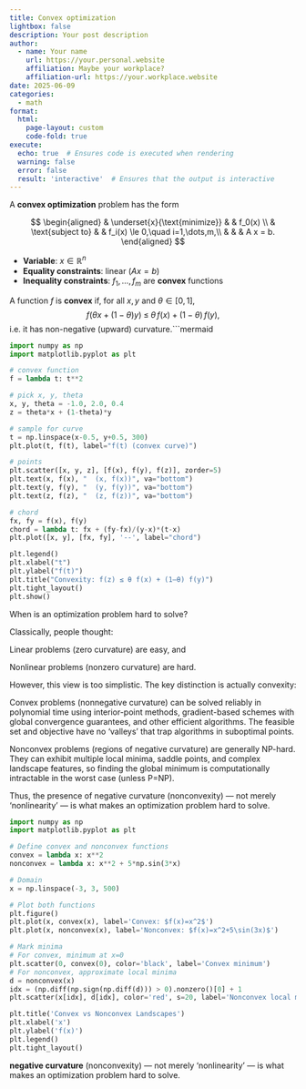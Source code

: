 ```yaml
---
title: Convex optimization
lightbox: false
description: Your post description
author:
  - name: Your name
    url: https://your.personal.website
    affiliation: Maybe your workplace?
    affiliation-url: https://your.workplace.website
date: 2025-06-09
categories:
  - math
format: 
  html:
    page-layout: custom
    code-fold: true
execute:
  echo: true  # Ensures code is executed when rendering
  warning: false
  error: false
  result: 'interactive'  # Ensures that the output is interactive
---
```


A **convex optimization** problem has the form

$$
\begin{aligned}
& \underset{x}{\text{minimize}} & & f_0(x) \\
& \text{subject to} & & f_i(x) \le 0,\quad i=1,\dots,m,\\
& & & A x = b.
\end{aligned}
$$

- **Variable**: $x\in\mathbb R^n$
- **Equality constraints**: linear ($A x = b$)  
- **Inequality constraints**: $f_1,\dots,f_m$ are **convex** functions  

A function $f$ is **convex** if, for all $x,y$ and $\theta\in[0,1]$,
$$
f\bigl(\theta x+(1-\theta)y\bigr)\;\le\;\theta\,f(x)\;+\;(1-\theta)\,f(y),
$$
i.e. it has non-negative (upward) curvature.```mermaid

``` python
import numpy as np
import matplotlib.pyplot as plt

# convex function
f = lambda t: t**2

# pick x, y, theta
x, y, theta = -1.0, 2.0, 0.4
z = theta*x + (1-theta)*y

# sample for curve
t = np.linspace(x-0.5, y+0.5, 300)
plt.plot(t, f(t), label="f(t) (convex curve)")

# points
plt.scatter([x, y, z], [f(x), f(y), f(z)], zorder=5)
plt.text(x, f(x), "  (x, f(x))", va="bottom")
plt.text(y, f(y), "  (y, f(y))", va="bottom")
plt.text(z, f(z), "  (z, f(z))", va="bottom")

# chord
fx, fy = f(x), f(y)
chord = lambda t: fx + (fy-fx)/(y-x)*(t-x)
plt.plot([x, y], [fx, fy], '--', label="chord")

plt.legend()
plt.xlabel("t")
plt.ylabel("f(t)")
plt.title("Convexity: f(z) ≤ θ f(x) + (1–θ) f(y)")
plt.tight_layout()
plt.show()
```


When is an optimization problem hard to solve?

Classically, people thought:

Linear problems (zero curvature) are easy, and

Nonlinear problems (nonzero curvature) are hard.

However, this view is too simplistic. The key distinction is actually convexity:

Convex problems (nonnegative curvature) can be solved reliably in polynomial time using interior-point methods, gradient-based schemes with global convergence guarantees, and other efficient algorithms. The feasible set and objective have no 'valleys' that trap algorithms in suboptimal points.

Nonconvex problems (regions of negative curvature) are generally NP-hard. They can exhibit multiple local minima, saddle points, and complex landscape features, so finding the global minimum is computationally intractable in the worst case (unless P=NP).

Thus, the presence of negative curvature (nonconvexity) — not merely 'nonlinearity' — is what makes an optimization problem hard to solve.

``` python

import numpy as np
import matplotlib.pyplot as plt

# Define convex and nonconvex functions
convex = lambda x: x**2
nonconvex = lambda x: x**2 + 5*np.sin(3*x)

# Domain
x = np.linspace(-3, 3, 500)

# Plot both functions
plt.figure()
plt.plot(x, convex(x), label='Convex: $f(x)=x^2$')
plt.plot(x, nonconvex(x), label='Nonconvex: $f(x)=x^2+5\sin(3x)$')

# Mark minima
# For convex, minimum at x=0
plt.scatter(0, convex(0), color='black', label='Convex minimum')
# For nonconvex, approximate local minima
d = nonconvex(x)
idx = (np.diff(np.sign(np.diff(d))) > 0).nonzero()[0] + 1
plt.scatter(x[idx], d[idx], color='red', s=20, label='Nonconvex local minima')

plt.title('Convex vs Nonconvex Landscapes')
plt.xlabel('x')
plt.ylabel('f(x)')
plt.legend()
plt.tight_layout()
``` 
**negative curvature** (nonconvexity) — not merely 'nonlinearity' — is what makes an optimization problem hard to solve.




